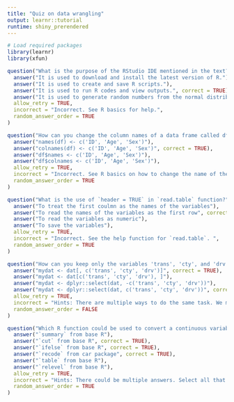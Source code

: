 ```yaml
---
title: "Quiz on data wrangling"
output: learnr::tutorial
runtime: shiny_prerendered
---
```


```r
# Load required packages
library(learnr)
library(xfun)
```

```r
question("What is the purpose of the RStudio IDE mentioned in the text?",
  answer("It is used to download and install the latest version of R."),
  answer("It is used to create and save R scripts."),
  answer("It is used to run R codes and view outputs.", correct = TRUE),
  answer("It is used to generate random numbers from the normal distribution."),
  allow_retry = TRUE,
  incorrect = "Incorrect. See R basics for help.",
  random_answer_order = TRUE
)
```

```r
question("How can you change the column names of a data frame called df to 'ID', 'Age', and 'Sex' in R?",
  answer("names(df) <- c('ID', 'Age', 'Sex')"),
  answer("colnames(df) <- c('ID', 'Age', 'Sex')", correct = TRUE),
  answer("df$names <- c('ID', 'Age', 'Sex')"),
  answer("df$colnames <- c('ID', 'Age', 'Sex')"),
  allow_retry = TRUE,
  incorrect = "Incorrect. See R basics on how to change the name of the variables/columns in a data frame.",
  random_answer_order = TRUE
)
```

```r
question("What is the use of `header = TRUE` in `read.table` function?",
  answer("To treat the first coulmn as the names of the variables"),
  answer("To read the names of the variables as the first row", correct = TRUE),
  answer("To read the variables as numeric"),
  answer("To save the variables"),
  allow_retry = TRUE,
  incorrect = "Incorrect. See the help function for `read.table`. ",
  random_answer_order = TRUE
)
```

```r
question("How can you keep only the variables 'trans', 'cty', and 'drv' of a data frame named dat? (select ALL that apply)",
  answer("mydat <- dat[, c('trans', 'cty', 'drv')]", correct = TRUE),
  answer("mydat <- dat[c('trans', 'cty', 'drv'), ]"),
  answer("mydat <- dplyr::select(dat, -c('trans', 'cty', 'drv'))"),
  answer("mydat <- dplyr::select(dat, c('trans', 'cty', 'drv'))", correct = TRUE),
  allow_retry = TRUE,
  incorrect = "Hints: There are multiple ways to do the same task. We might use the base R or a package (e.g., dplyr) to keep the desired variables. Hence, there could be multiple answers. Select all that apply. For more help, see the 'Data manipulation' section.",
  random_answer_order = FALSE
)
```

```r
question("Which R function could be used to convert a continuous variable to a categorical variable? (select ALL that apply)",
  answer("`summary` from base R"),
  answer("`cut` from base R", correct = TRUE),
  answer("`ifelse` from base R", correct = TRUE),
  answer("`recode` from car package", correct = TRUE),
  answer("`table` from base R"),
  answer("`relevel` from base R"),
  allow_retry = TRUE,
  incorrect = "Hints: There could be multiple answers. Select all that apply. For more help, see the 'Data manipulation' section.",
  random_answer_order = TRUE
)
```
